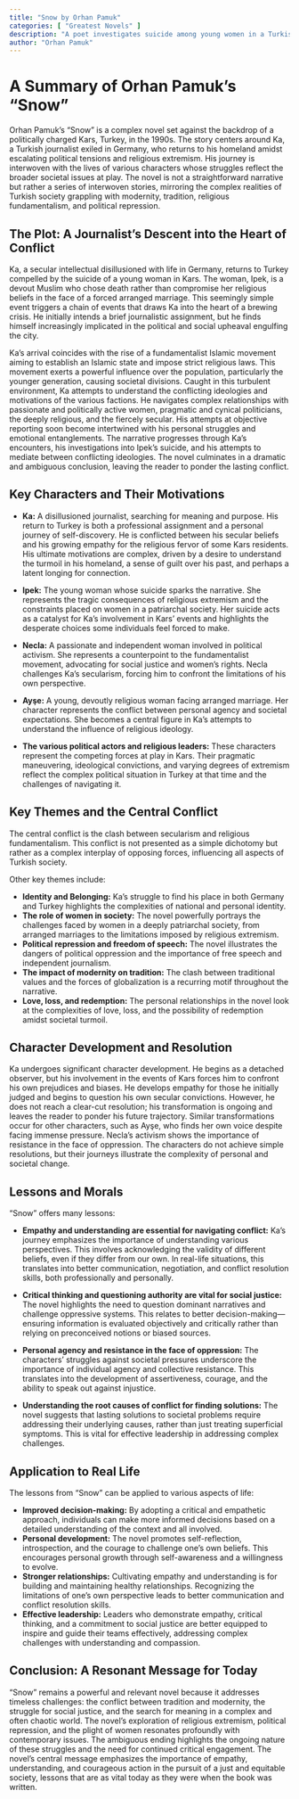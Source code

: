 ```yaml
---
title: "Snow by Orhan Pamuk"
categories: [ "Greatest Novels" ]
description: "A poet investigates suicide among young women in a Turkish town."
author: "Orhan Pamuk"
---
```

# A Summary of Orhan Pamuk's "Snow"

Orhan Pamuk's "Snow" is a complex novel set against the backdrop of a politically charged Kars, Turkey, in the 1990s.  The story centers around Ka, a Turkish journalist exiled in Germany, who returns to his homeland amidst escalating political tensions and religious extremism.  His journey is interwoven with the lives of various characters whose struggles reflect the broader societal issues at play. The novel is not a straightforward narrative but rather a series of interwoven stories, mirroring the complex realities of Turkish society grappling with modernity, tradition, religious fundamentalism, and political repression.


## The Plot: A Journalist's Descent into the Heart of Conflict

Ka, a secular intellectual disillusioned with life in Germany, returns to Turkey compelled by the suicide of a young woman in Kars.  The woman, Ipek, is a devout Muslim who chose death rather than compromise her religious beliefs in the face of a forced arranged marriage. This seemingly simple event triggers a chain of events that draws Ka into the heart of a brewing crisis. He initially intends a brief journalistic assignment, but he finds himself increasingly implicated in the political and social upheaval engulfing the city.

Ka's arrival coincides with the rise of a fundamentalist Islamic movement aiming to establish an Islamic state and impose strict religious laws. This movement exerts a powerful influence over the population, particularly the younger generation, causing societal divisions. Caught in this turbulent environment, Ka attempts to understand the conflicting ideologies and motivations of the various factions. He navigates complex relationships with passionate and politically active women, pragmatic and cynical politicians, the deeply religious, and the fiercely secular. His attempts at objective reporting soon become intertwined with his personal struggles and emotional entanglements. The narrative progresses through Ka's encounters, his investigations into Ipek’s suicide, and his attempts to mediate between conflicting ideologies. The novel culminates in a dramatic and ambiguous conclusion, leaving the reader to ponder the lasting conflict.


## Key Characters and Their Motivations

* **Ka:** A disillusioned journalist, searching for meaning and purpose. His return to Turkey is both a professional assignment and a personal journey of self-discovery. He is conflicted between his secular beliefs and his growing empathy for the religious fervor of some Kars residents.  His ultimate motivations are complex, driven by a desire to understand the turmoil in his homeland, a sense of guilt over his past, and perhaps a latent longing for connection.

* **Ipek:** The young woman whose suicide sparks the narrative. She represents the tragic consequences of religious extremism and the constraints placed on women in a patriarchal society.  Her suicide acts as a catalyst for Ka's involvement in Kars' events and highlights the desperate choices some individuals feel forced to make.

* **Necla:** A passionate and independent woman involved in political activism. She represents a counterpoint to the fundamentalist movement, advocating for social justice and women's rights. Necla challenges Ka’s secularism, forcing him to confront the limitations of his own perspective.

* **Ayşe:** A young, devoutly religious woman facing arranged marriage.  Her character represents the conflict between personal agency and societal expectations.  She becomes a central figure in Ka's attempts to understand the influence of religious ideology.

* **The various political actors and religious leaders:** These characters represent the competing forces at play in Kars.  Their pragmatic maneuvering, ideological convictions, and varying degrees of extremism reflect the complex political situation in Turkey at that time and the challenges of navigating it.


## Key Themes and the Central Conflict

The central conflict is the clash between secularism and religious fundamentalism.  This conflict is not presented as a simple dichotomy but rather as a complex interplay of opposing forces, influencing all aspects of Turkish society.

Other key themes include:

* **Identity and Belonging:** Ka's struggle to find his place in both Germany and Turkey highlights the complexities of national and personal identity.
* **The role of women in society:** The novel powerfully portrays the challenges faced by women in a deeply patriarchal society, from arranged marriages to the limitations imposed by religious extremism.
* **Political repression and freedom of speech:** The novel illustrates the dangers of political oppression and the importance of free speech and independent journalism.
* **The impact of modernity on tradition:** The clash between traditional values and the forces of globalization is a recurring motif throughout the narrative.
* **Love, loss, and redemption:** The personal relationships in the novel look at the complexities of love, loss, and the possibility of redemption amidst societal turmoil.


## Character Development and Resolution

Ka undergoes significant character development. He begins as a detached observer, but his involvement in the events of Kars forces him to confront his own prejudices and biases. He develops empathy for those he initially judged and begins to question his own secular convictions.  However, he does not reach a clear-cut resolution; his transformation is ongoing and leaves the reader to ponder his future trajectory.  Similar transformations occur for other characters, such as Ayşe, who finds her own voice despite facing immense pressure.  Necla's activism shows the importance of resistance in the face of oppression.  The characters do not achieve simple resolutions, but their journeys illustrate the complexity of personal and societal change.


## Lessons and Morals

"Snow" offers many lessons:

* **Empathy and understanding are essential for navigating conflict:** Ka's journey emphasizes the importance of understanding various perspectives. This involves acknowledging the validity of different beliefs, even if they differ from our own.  In real-life situations, this translates into better communication, negotiation, and conflict resolution skills, both professionally and personally.

* **Critical thinking and questioning authority are vital for social justice:** The novel highlights the need to question dominant narratives and challenge oppressive systems. This relates to better decision-making—ensuring information is evaluated objectively and critically rather than relying on preconceived notions or biased sources.

* **Personal agency and resistance in the face of oppression:** The characters' struggles against societal pressures underscore the importance of individual agency and collective resistance. This translates into the development of assertiveness, courage, and the ability to speak out against injustice.

* **Understanding the root causes of conflict for finding solutions:** The novel suggests that lasting solutions to societal problems require addressing their underlying causes, rather than just treating superficial symptoms. This is vital for effective leadership in addressing complex challenges.


## Application to Real Life

The lessons from "Snow" can be applied to various aspects of life:

* **Improved decision-making:** By adopting a critical and empathetic approach, individuals can make more informed decisions based on a detailed understanding of the context and all involved.
* **Personal development:**  The novel promotes self-reflection, introspection, and the courage to challenge one's own beliefs. This encourages personal growth through self-awareness and a willingness to evolve.
* **Stronger relationships:** Cultivating empathy and understanding is for building and maintaining healthy relationships. Recognizing the limitations of one's own perspective leads to better communication and conflict resolution skills.
* **Effective leadership:** Leaders who demonstrate empathy, critical thinking, and a commitment to social justice are better equipped to inspire and guide their teams effectively, addressing complex challenges with understanding and compassion.


## Conclusion: A Resonant Message for Today

"Snow" remains a powerful and relevant novel because it addresses timeless challenges: the conflict between tradition and modernity, the struggle for social justice, and the search for meaning in a complex and often chaotic world.  The novel's exploration of religious extremism, political repression, and the plight of women resonates profoundly with contemporary issues.  The ambiguous ending highlights the ongoing nature of these struggles and the need for continued critical engagement.  The novel's central message emphasizes the importance of empathy, understanding, and courageous action in the pursuit of a just and equitable society, lessons that are as vital today as they were when the book was written.


